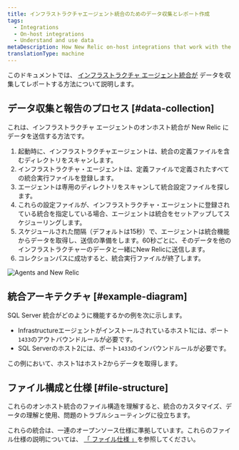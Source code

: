 ```yaml
---
title: インフラストラクチャエージェント統合のためのデータ収集とレポート作成
tags:
  - Integrations
  - On-host integrations
  - Understand and use data
metaDescription: How New Relic on-host integrations that work with the infrastructure agent collect and report data to New Relic.
translationType: machine
---
```



このドキュメントでは、 [インフラストラクチャ エージェント統合が](/docs/infrastructure/host-integrations/installation/install-infrastructure-host-integrations) データを収集してレポートする方法について説明します。

## データ収集と報告のプロセス [#data-collection]

これは、インフラストラクチャ エージェントのオンホスト統合が New Relic にデータを送信する方法です。

1. 起動時に、インフラストラクチャエージェントは、統合の定義ファイルを含むディレクトリをスキャンします。
2. インフラストラクチャ・エージェントは、定義ファイルで定義されたすべての統合実行ファイルを登録します。
3. エージェントは専用のディレクトリをスキャンして統合設定ファイルを探します。
4. これらの設定ファイルが、インフラストラクチャ・エージェントに登録されている統合を指定している場合、エージェントは統合をセットアップしてスケジューリングします。
5. スケジュールされた間隔（デフォルトは15秒）で、エージェントは統合機能からデータを取得し、送信の準備をします。60秒ごとに、そのデータを他のインフラストラクチャーのデータと一緒にNew Relicに送信します。
6. コレクションパスに成功すると、統合実行ファイルが終了します。

<img
  title="Agents and New Relic"
  alt="Agents and New Relic"
  src={infrastructureAgentsandNr}
/>

## 統合アーキテクチャ [#example-diagram]

SQL Server 統合がどのように機能するかの例を次に示します。

* Infrastructureエージェントがインストールされているホスト1には、ポート`1433`のアウトバウンドルールが必要です。
* SQL Serverのホスト2には、ポート`1433`のインバウンドルールが必要です。

この例において、ホスト1はホスト2からデータを取得します。

## ファイル構成と仕様 [#file-structure]

これらのオンホスト統合のファイル構造を理解すると、統合のカスタマイズ、データの理解と使用、問題のトラブルシューティングに役立ちます。

これらの統合は、一連のオープンソース仕様に準拠しています。これらのファイル仕様の説明については、 [「 ファイル仕様 」](/docs/integrations/integrations-sdk/file-specifications)を参照してください。